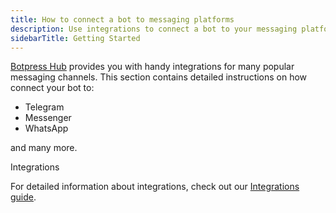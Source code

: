 ```yaml
---
title: How to connect a bot to messaging platforms
description: Use integrations to connect a bot to your messaging platform.
sidebarTitle: Getting Started
---
```


[Botpress Hub](https://botpress.com/docs/card-hub) provides you with handy integrations for many popular messaging channels. This section contains detailed instructions on how connect your bot to:

* Telegram
* Messenger
* WhatsApp

and many more.

<Tip>
Integrations

For detailed information about integrations, check out our [Integrations guide](https://botpress.com/docs/using-integrations).
</Tip>
